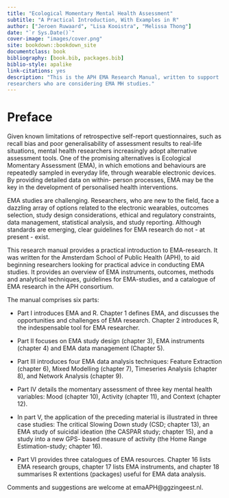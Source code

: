 ```yaml
--- 
title: "Ecological Momentary Mental Health Assessment"
subtitle: "A Practical Introduction, With Examples in R"
author: ["Jeroen Ruwaard", "Lisa Kooistra", "Melissa Thong"]
date: "`r Sys.Date()`"
cover-image: "images/cover.png"
site: bookdown::bookdown_site
documentclass: book
bibliography: [book.bib, packages.bib]
biblio-style: apalike
link-citations: yes
description: "This is the APH EMA Research Manual, written to support 
researchers who are considering EMA MH studies."
---
```


# Preface {-}

Given known limitations of retrospective self-report questionnaires, such
as recall bias and poor generalisability of assessment results to real-life
situations, mental health researchers increasingly adopt alternative assessment
tools. One of the promising alternatives is Ecological Momentary Assessment
(EMA), in which emotions and behaviours are repeatedly sampled in everyday
life, through wearable electronic devices. By providing detailed data on within-
person processes, EMA may be the key in the development of personalised health
interventions.

EMA studies are challenging. Researchers, who are new to the field, face
a dazzling array of options related to the electronic wearables, outcomes
selection, study design considerations, ethical and regulatory constraints, data
management, statistical analysis, and study reporting. Although standards are
emerging, clear guidelines for EMA research do not - at present - exist.

This research manual provides a practical introduction to EMA-research. It was
written for the Amsterdam School of Public Health (APH), to aid beginning
researchers looking for practical advice in conducting EMA studies. It provides
an overview of EMA instruments, outcomes, methods and analytical techniques,
guidelines for EMA-studies, and a catalogue of EMA research in the APH
consortium.

The manual comprises six parts:

- Part I introduces EMA and R. Chapter 1 defines EMA, and discusses the
opportunities and challenges of EMA research. Chapter 2 introduces R, the
indespensable tool for EMA researcher.

- Part II focuses on EMA study design (chapter 3), EMA instruments (chapter 4)
and EMA data management (Chapter 5).

- Part III introduces four EMA data analysis techniques: Feature Extraction
(chapter 6), Mixed Modelling (chapter 7), Timeseries Analysis (chapter 8), and
Network Analysis (chapter 9).

- Part IV details the momentary assessment of three key mental health variables:
Mood (chapter 10), Activity (chapter 11), and Context (chapter 12).

- In part V, the application of the preceding material is illustrated in three
case studies: The critical Slowing Down study (CSD; chapter 13), an EMA study
of suicidal ideation (the CASPAR study; chapter 15), and a study into a new GPS-
based measure of activity (the Home Range Estimation-study; chapter 16).

- Part VI provides three catalogues of EMA resources. Chapter 16 lists EMA
research groups, chapter 17 lists EMA instruments, and chapter 18 summarises R
extentions (packages) useful for EMA data analysis.

Comments and suggestions are welcome at emaAPH@ggzingeest.nl.

